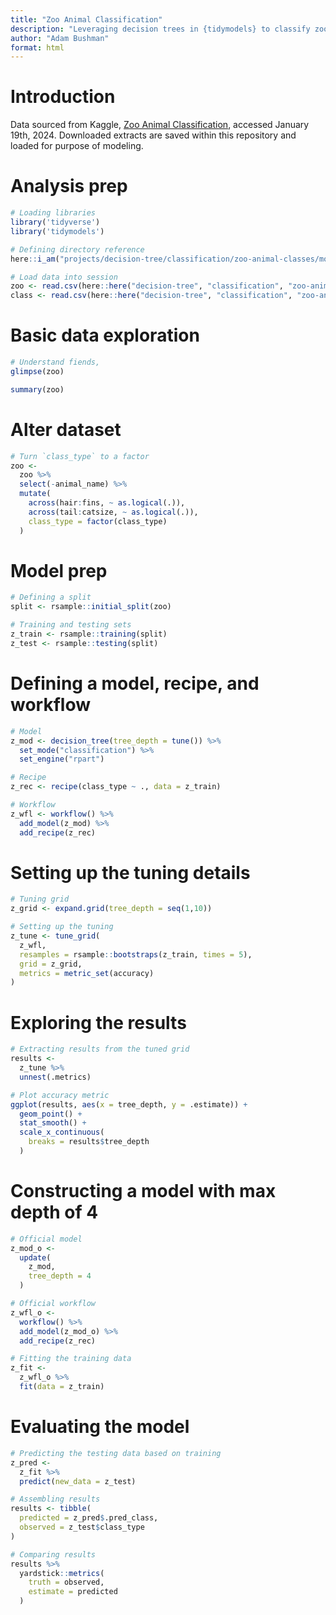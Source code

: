 ```yaml
---
title: "Zoo Animal Classification"
description: "Leveraging decision trees in {tidymodels} to classify zoo animals"
author: "Adam Bushman"
format: html
---
```



# Introduction

Data sourced from Kaggle,
[Zoo Animal Classification](https://www.kaggle.com/datasets/uciml/zoo-animal-classification/data), accessed January 19th, 2024. Downloaded extracts are saved within this repository and loaded for purpose of modeling.


# Analysis prep

```r

# Loading libraries
library('tidyverse')
library('tidymodels')

```

```r

# Defining directory reference
here::i_am("projects/decision-tree/classification/zoo-animal-classes/model.qmd")

# Load data into session
zoo <- read.csv(here::here("decision-tree", "classification", "zoo-animal-classes", "zoo.csv"))
class <- read.csv(here::here("decision-tree", "classification", "zoo-animal-classes", "class.csv"))

```


# Basic data exploration

```r

# Understand fiends, 
glimpse(zoo)

summary(zoo)

```

# Alter dataset

```r

# Turn `class_type` to a factor
zoo <- 
  zoo %>%
  select(-animal_name) %>%
  mutate(
    across(hair:fins, ~ as.logical(.)), 
    across(tail:catsize, ~ as.logical(.)), 
    class_type = factor(class_type)
  )

```


# Model prep

```r

# Defining a split
split <- rsample::initial_split(zoo)

# Training and testing sets
z_train <- rsample::training(split)
z_test <- rsample::testing(split)

```

# Defining a model, recipe, and workflow

```r

# Model
z_mod <- decision_tree(tree_depth = tune()) %>%
  set_mode("classification") %>%
  set_engine("rpart")

# Recipe
z_rec <- recipe(class_type ~ ., data = z_train)

# Workflow
z_wfl <- workflow() %>%
  add_model(z_mod) %>%
  add_recipe(z_rec)

```

# Setting up the tuning details

```r

# Tuning grid
z_grid <- expand.grid(tree_depth = seq(1,10))

# Setting up the tuning
z_tune <- tune_grid(
  z_wfl, 
  resamples = rsample::bootstraps(z_train, times = 5), 
  grid = z_grid, 
  metrics = metric_set(accuracy)
)

```


# Exploring the results

```r

# Extracting results from the tuned grid
results <- 
  z_tune %>%
  unnest(.metrics)

# Plot accuracy metric
ggplot(results, aes(x = tree_depth, y = .estimate)) +
  geom_point() +
  stat_smooth() +
  scale_x_continuous(
    breaks = results$tree_depth
  )

```

# Constructing a model with max depth of 4

```r

# Official model
z_mod_o <- 
  update(
    z_mod, 
    tree_depth = 4
  )

# Official workflow
z_wfl_o <- 
  workflow() %>% 
  add_model(z_mod_o) %>% 
  add_recipe(z_rec)

# Fitting the training data
z_fit <-
  z_wfl_o %>%
  fit(data = z_train)

```

# Evaluating the model

```r

# Predicting the testing data based on training
z_pred <- 
  z_fit %>%
  predict(new_data = z_test)

# Assembling results 
results <- tibble(
  predicted = z_pred$.pred_class, 
  observed = z_test$class_type
)

# Comparing results
results %>%
  yardstick::metrics(
    truth = observed, 
    estimate = predicted
  )

```
